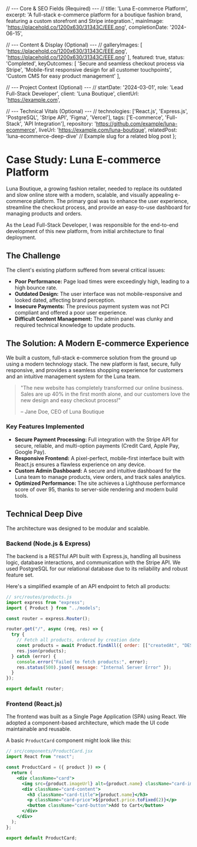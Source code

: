   // --- Core & SEO Fields (Required) --- //
  title: 'Luna E-commerce Platform',
  excerpt: 'A full-stack e-commerce platform for a boutique fashion brand, featuring a custom storefront and Stripe integration.',
  mainImage: 'https://placehold.co/1200x630/31343C/EEE.png',
  completionDate: '2024-06-15',

  // --- Content & Display (Optional) --- //
  galleryImages: [
    'https://placehold.co/1200x630/31343C/EEE.png',
    'https://placehold.co/1200x630/31343C/EEE.png'
  ],
  featured: true,
  status: 'Completed',
  keyOutcomes: [
    'Secure and seamless checkout process via Stripe',
    'Mobile-first responsive design for all customer touchpoints',
    'Custom CMS for easy product management'
  ],

  // --- Project Context (Optional) --- //
  startDate: '2024-03-01',
  role: 'Lead Full-Stack Developer',
  client: 'Luna Boutique',
  clientUrl: 'https://example.com',

  // --- Technical Vitals (Optional) --- //
  technologies: ['React.js', 'Express.js', 'PostgreSQL', 'Stripe API', 'Figma', 'Vercel'],
  tags: ['E-commerce', 'Full-Stack', 'API Integration'],
  repository: 'https://github.com/example/luna-ecommerce',
  liveUrl: 'https://example.com/luna-boutique',
  relatedPost: 'luna-ecommerce-deep-dive' // Example slug for a related blog post
};

# Case Study: Luna E-commerce Platform

Luna Boutique, a growing fashion retailer, needed to replace its outdated and slow online store with a modern, scalable, and visually appealing e-commerce platform. The primary goal was to enhance the user experience, streamline the checkout process, and provide an easy-to-use dashboard for managing products and orders.

As the Lead Full-Stack Developer, I was responsible for the end-to-end development of this new platform, from initial architecture to final deployment.

## The Challenge

The client's existing platform suffered from several critical issues:

- **Poor Performance:** Page load times were exceedingly high, leading to a high bounce rate.
- **Outdated Design:** The user interface was not mobile-responsive and looked dated, affecting brand perception.
- **Insecure Payments:** The previous payment system was not PCI compliant and offered a poor user experience.
- **Difficult Content Management:** The admin panel was clunky and required technical knowledge to update products.

## The Solution: A Modern E-commerce Experience

We built a custom, full-stack e-commerce solution from the ground up using a modern technology stack. The new platform is fast, secure, fully responsive, and provides a seamless shopping experience for customers and an intuitive management system for the Luna team.

> "The new website has completely transformed our online business. Sales are up 40% in the first month alone, and our customers love the new design and easy checkout process!"
>
> – Jane Doe, CEO of Luna Boutique

### Key Features Implemented

- **Secure Payment Processing:** Full integration with the Stripe API for secure, reliable, and multi-option payments (Credit Card, Apple Pay, Google Pay).
- **Responsive Frontend:** A pixel-perfect, mobile-first interface built with React.js ensures a flawless experience on any device.
- **Custom Admin Dashboard:** A secure and intuitive dashboard for the Luna team to manage products, view orders, and track sales analytics.
- **Optimized Performance:** The site achieves a Lighthouse performance score of over 95, thanks to server-side rendering and modern build tools.

## Technical Deep Dive

The architecture was designed to be modular and scalable.

### Backend (Node.js & Express)

The backend is a RESTful API built with Express.js, handling all business logic, database interactions, and communication with the Stripe API. We used PostgreSQL for our relational database due to its reliability and robust feature set.

Here's a simplified example of an API endpoint to fetch all products:

```javascript
// src/routes/products.js
import express from "express";
import { Product } from "../models";

const router = express.Router();

router.get("/", async (req, res) => {
  try {
    // Fetch all products, ordered by creation date
    const products = await Product.findAll({ order: [["createdAt", "DESC"]] });
    res.json(products);
  } catch (error) {
    console.error("Failed to fetch products:", error);
    res.status(500).json({ message: "Internal Server Error" });
  }
});

export default router;
```

### Frontend (React.js)

The frontend was built as a Single Page Application (SPA) using React. We adopted a component-based architecture, which made the UI code maintainable and reusable.

A basic `ProductCard` component might look like this:

```jsx
// src/components/ProductCard.jsx
import React from "react";

const ProductCard = ({ product }) => {
  return (
    <div className="card">
      <img src={product.imageUrl} alt={product.name} className="card-image" />
      <div className="card-content">
        <h3 className="card-title">{product.name}</h3>
        <p className="card-price">${product.price.toFixed(2)}</p>
        <button className="card-button">Add to Cart</button>
      </div>
    </div>
  );
};

export default ProductCard;
```
